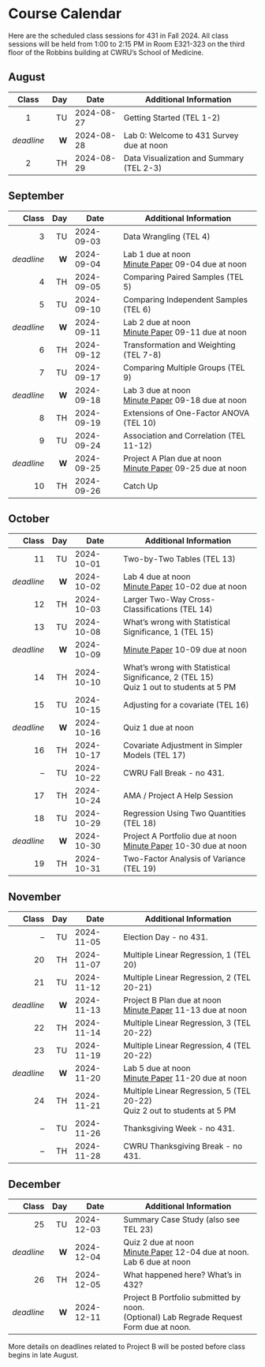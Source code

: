 # Course Calendar

Here are the scheduled class sessions for 431 in Fall 2024. All class sessions will be held from 1:00 to 2:15 PM in Room E321-323 on the third floor of the Robbins building at CWRU's School of Medicine.

## August

Class | Day | Date | Additional Information
:-----: | ---: | ---------- | ----------------------------
1 | TU | 2024-08-27 | Getting Started (TEL 1-2)
*deadline* | **W** | 2024-08-28 | Lab 0: Welcome to 431 Survey due at noon
2 | TH | 2024-08-29 | Data Visualization and Summary (TEL 2-3)

## September

Class | Day | Date | Additional Information
-----: | ---: | ---------- | ----------------------------
3 | TU | 2024-09-03 | Data Wrangling (TEL 4)
*deadline* | **W** | 2024-09-04 | Lab 1 due at noon <br> [Minute Paper](https://github.com/THOMASELOVE/431-minute-2024/blob/main/README.md) 09-04 due at noon
4 | TH | 2024-09-05 | Comparing Paired Samples (TEL 5)
5 | TU | 2024-09-10 | Comparing Independent Samples (TEL 6)
*deadline* | **W** | 2024-09-11 | Lab 2 due at noon <br> [Minute Paper](https://github.com/THOMASELOVE/431-minute-2024/blob/main/README.md) 09-11 due at noon
6 | TH | 2024-09-12 | Transformation and Weighting (TEL 7-8)
7 | TU | 2024-09-17 | Comparing Multiple Groups (TEL 9)
*deadline* | **W** | 2024-09-18 | Lab 3 due at noon <br> [Minute Paper](https://github.com/THOMASELOVE/431-minute-2024/blob/main/README.md) 09-18 due at noon
8 | TH | 2024-09-19 | Extensions of One-Factor ANOVA (TEL 10)
9 | TU | 2024-09-24 | Association and Correlation (TEL 11-12)
*deadline* | **W** | 2024-09-25 | Project A Plan due at noon <br /> [Minute Paper](https://github.com/THOMASELOVE/431-minute-2024/blob/main/README.md) 09-25 due at noon
10 | TH | 2024-09-26 | Catch Up

## October

Class | Day | Date | Additional Information
-----: | ---: | ---------- | ----------------------------
11 | TU | 2024-10-01 | Two-by-Two Tables (TEL 13)
*deadline* | **W** | 2024-10-02 | Lab 4 due at noon <br> [Minute Paper](https://github.com/THOMASELOVE/431-minute-2024/blob/main/README.md) 10-02 due at noon
12 | TH | 2024-10-03 | Larger Two-Way Cross-Classifications (TEL 14)
13 | TU | 2024-10-08 | What's wrong with Statistical Significance, 1 (TEL 15)
*deadline* | **W** | 2024-10-09 | [Minute Paper](https://github.com/THOMASELOVE/431-minute-2024/blob/main/README.md) 10-09 due at noon
14 | TH | 2024-10-10 | What's wrong with Statistical Significance, 2 (TEL 15) <br> Quiz 1 out to students at 5 PM
15 | TU | 2024-10-15 | Adjusting for a covariate (TEL 16)
*deadline* | **W** | 2024-10-16 | Quiz 1 due at noon 
16 | TH | 2024-10-17 | Covariate Adjustment in Simpler Models (TEL 17)
-- | TU | 2024-10-22 | CWRU Fall Break - no 431.
17 | TH | 2024-10-24 | AMA / Project A Help Session
18 | TU | 2024-10-29 | Regression Using Two Quantities (TEL 18)
*deadline* | **W** | 2024-10-30 | Project A Portfolio due at noon <br> [Minute Paper](https://github.com/THOMASELOVE/431-minute-2024/blob/main/README.md) 10-30 due at noon
19 | TH | 2024-10-31 | Two-Factor Analysis of Variance (TEL 19)

## November

Class | Day | Date | Additional Information
-----: | ---: | ---------- | ----------------------------
-- | TU | 2024-11-05 | Election Day - no 431.
20 | TH | 2024-11-07 | Multiple Linear Regression, 1 (TEL 20)
21 | TU | 2024-11-12 | Multiple Linear Regression, 2 (TEL 20-21)
*deadline* | **W** | 2024-11-13 | Project B Plan due at noon <br> [Minute Paper](https://github.com/THOMASELOVE/431-minute-2024/blob/main/README.md) 11-13 due at noon
22 | TH | 2024-11-14 | Multiple Linear Regression, 3 (TEL 20-22)
23 | TU | 2024-11-19 | Multiple Linear Regression, 4 (TEL 20-22)
*deadline* | **W** | 2024-11-20 | Lab 5 due at noon <br> [Minute Paper](https://github.com/THOMASELOVE/431-minute-2024/blob/main/README.md) 11-20 due at noon
24 | TH | 2024-11-21 | Multiple Linear Regression, 5 (TEL 20-22) <br> Quiz 2 out to students at 5 PM
-- | TU | 2024-11-26 | Thanksgiving Week - no 431.
-- | TH | 2024-11-28 | CWRU Thanksgiving Break - no 431.

## December

Class | Day | Date | Additional Information
-----: | ---: | ---------- | ----------------------------
25 | TU | 2024-12-03 | Summary Case Study (also see TEL 23)
*deadline* | **W** | 2024-12-04 | Quiz 2 due at noon <br> [Minute Paper](https://github.com/THOMASELOVE/431-minute-2024/blob/main/README.md) 12-04 due at noon. <br> Lab 6 due at noon
26 | TH | 2024-12-05 | What happened here? What's in 432?
*deadline* | **W** | 2024-12-11 | Project B Portfolio submitted by noon. <br> (Optional) Lab Regrade Request Form due at noon.

:::{.callout-important}

More details on deadlines related to Project B will be posted before class begins in late August.

:::
